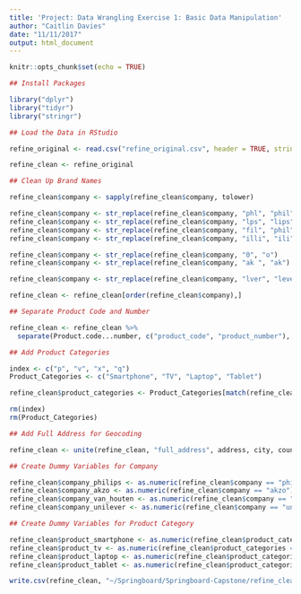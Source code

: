 ```yaml
---
title: 'Project: Data Wrangling Exercise 1: Basic Data Manipulation'
author: "Caitlin Davies"
date: "11/11/2017"
output: html_document
---
```


```r
knitr::opts_chunk$set(echo = TRUE)
```

```r
## Install Packages

library("dplyr")
library("tidyr")
library("stringr")

## Load the Data in RStudio

refine_original <- read.csv("refine_original.csv", header = TRUE, stringsAsFactors = FALSE)

refine_clean <- refine_original

## Clean Up Brand Names

refine_clean$company <- sapply(refine_clean$company, tolower)

refine_clean$company <- str_replace(refine_clean$company, "phl", "phil")
refine_clean$company <- str_replace(refine_clean$company, "lps", "lips")
refine_clean$company <- str_replace(refine_clean$company, "fil", "phil")
refine_clean$company <- str_replace(refine_clean$company, "illi", "ili")

refine_clean$company <- str_replace(refine_clean$company, "0", "o")
refine_clean$company <- str_replace(refine_clean$company, "ak ", "ak")

refine_clean$company <- str_replace(refine_clean$company, "lver", "lever")

refine_clean <- refine_clean[order(refine_clean$company),]

## Separate Product Code and Number

refine_clean <- refine_clean %>%
  separate(Product.code...number, c("product_code", "product_number"), "-")

## Add Product Categories

index <- c("p", "v", "x", "q")
Product_Categories <- c("Smartphone", "TV", "Laptop", "Tablet")

refine_clean$product_categories <- Product_Categories[match(refine_clean$product_code, index)]

rm(index)
rm(Product_Categories)

## Add Full Address for Geocoding

refine_clean <- unite(refine_clean, "full_address", address, city, country, sep = ",", remove = FALSE)

## Create Dummy Variables for Company

refine_clean$company_philips <- as.numeric(refine_clean$company == "philips")
refine_clean$company_akzo <- as.numeric(refine_clean$company == "akzo")
refine_clean$company_van_houten <- as.numeric(refine_clean$company == "van houten")
refine_clean$company_unilever <- as.numeric(refine_clean$company == "unilever")

## Create Dummy Variables for Product Category

refine_clean$product_smartphone <- as.numeric(refine_clean$product_categories == "Smartphone")
refine_clean$product_tv <- as.numeric(refine_clean$product_categories == "TV")
refine_clean$product_laptop <- as.numeric(refine_clean$product_categories == "Laptop")
refine_clean$product_tablet <- as.numeric(refine_clean$product_categories == "Tablet")

write.csv(refine_clean, "~/Springboard/Springboard-Capstone/refine_clean.csv")

```